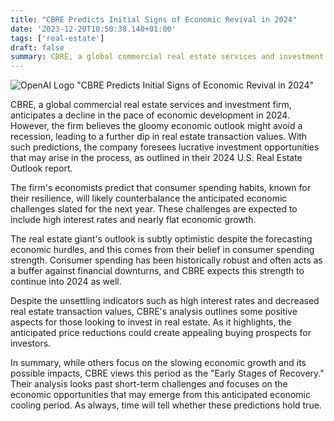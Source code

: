 ```yaml
---
title: "CBRE Predicts Initial Signs of Economic Revival in 2024"
date: '2023-12-20T10:50:38.140+01:00'
tags: ['real-estate']
draft: false
summary: CBRE, a global commercial real estate services and investment firm, predicts initial signs of economic revival in 2024. While they anticipate a decline in the pace of economic development, they believe it will avoid a recession. This could lead to a dip in real estate transaction values, but also create lucrative investment opportunities. CBRE's economists expect consumer spending habits to counterbalance the economic challenges, such as high interest rates and flat growth. Despite these challenges, CBRE remains optimistic and highlights the potential for appealing buying prospects in real estate due to anticipated price reductions. They view this period as the "Early Stages of Recovery" and focus on the economic opportunities that may arise. Only time will tell if these predictions hold true.
---
```

![OpenAI Logo](https://oaidalleapiprodscus.blob.core.windows.net/private/org-vHrySCQrXNxauR0SZniobaA9/user-9wwPEhf2bVKKq3deqc19moT1/img-mCLu1VUoZxLBXFrSmGCT7BK6.png?st=2023-12-20T08%3A50%3A33Z&se=2023-12-20T10%3A50%3A33Z&sp=r&sv=2021-08-06&sr=b&rscd=inline&rsct=image/png&skoid=6aaadede-4fb3-4698-a8f6-684d7786b067&sktid=a48cca56-e6da-484e-a814-9c849652bcb3&skt=2023-12-20T01%3A06%3A20Z&ske=2023-12-21T01%3A06%3A20Z&sks=b&skv=2021-08-06&sig=b04GcuhmsFihLWMAVaeSc%2BQ%2BQXinrUxjiNB68uAKyTs%3D)
"CBRE Predicts Initial Signs of Economic Revival in 2024"

CBRE, a global commercial real estate services and investment firm, anticipates a decline in the pace of economic development in 2024. However, the firm believes the gloomy economic outlook might avoid a recession, leading to a further dip in real estate transaction values. With such predictions, the company foresees lucrative investment opportunities that may arise in the process, as outlined in their 2024 U.S. Real Estate Outlook report. 

The firm's economists predict that consumer spending habits, known for their resilience, will likely counterbalance the anticipated economic challenges slated for the next year. These challenges are expected to include high interest rates and nearly flat economic growth.

The real estate giant's outlook is subtly optimistic despite the forecasting economic hurdles, and this comes from their belief in consumer spending strength. Consumer spending has been historically robust and often acts as a buffer against financial downturns, and CBRE expects this strength to continue into 2024 as well.

Despite the unsettling indicators such as high interest rates and decreased real estate transaction values, CBRE's analysis outlines some positive aspects for those looking to invest in real estate. As it highlights, the anticipated price reductions could create appealing buying prospects for investors.

In summary, while others focus on the slowing economic growth and its possible impacts, CBRE views this period as the "Early Stages of Recovery." Their analysis looks past short-term challenges and focuses on the economic opportunities that may emerge from this anticipated economic cooling period. As always, time will tell whether these predictions hold true.

